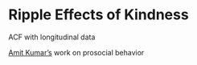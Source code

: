 # Ripple Effects of Kindness

ACF with longitudinal data

[Amit Kumar's](http://www.kumar-amit.com/) work on prosocial behavior
